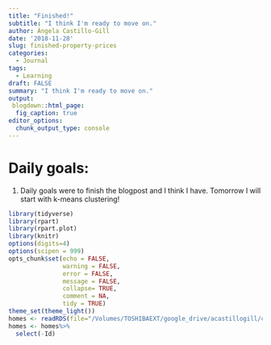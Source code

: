```yaml
---
title: "Finished!"
subtitle: "I think I'm ready to move on."
author: Ángela Castillo-Gill
date: '2018-11-28'
slug: finished-property-prices
categories:
  - Journal
tags: 
  - Learning
draft: FALSE
summary: "I think I'm ready to move on."
output:
 blogdown::html_page:
  fig_caption: true
editor_options: 
  chunk_output_type: console
---
```


# Daily goals:

1. Daily goals were to finish the blogpost and I think I have. Tomorrow I will start with k-means clustering!

```r
library(tidyverse)
library(rpart)
library(rpart.plot)
library(knitr)
options(digits=4)
options(scipen = 999)
opts_chunk$set(echo = FALSE,
               warning = FALSE,
               error = FALSE,
               message = FALSE,
               collapse= TRUE,
               comment = NA,
               tidy = TRUE)
theme_set(theme_light())
homes <- readRDS(file="/Volumes/TOSHIBAEXT/google_drive/acastillogill/content/homes.rds")
homes <- homes%>%
  select(-Id)
```


